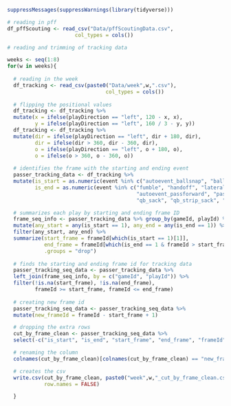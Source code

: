 
```r
suppressMessages(suppressWarnings(library(tidyverse)))
```

```r
# reading in pff
df_pffScouting <- read_csv("Data/pffScoutingData.csv",
                      col_types = cols())
```


```r
# reading and trimming of tracking data

weeks <- seq(1:8)
for(w in weeks){
    
  # reading in the week  
  df_tracking <- read_csv(paste0("Data/week",w,".csv"),
                                col_types = cols())
  
  # flipping the positional values
  df_tracking <- df_tracking %>%
  mutate(x = ifelse(playDirection == "left", 120 - x, x),
         y = ifelse(playDirection == "left", 160 / 3 - y, y))
  df_tracking <- df_tracking %>%
  mutate(dir = ifelse(playDirection == "left", dir + 180, dir),
         dir = ifelse(dir > 360, dir - 360, dir),
         o = ifelse(playDirection == "left", o + 180, o),
         o = ifelse(o > 360, o - 360, o))
  
  # identifies the frame with the starting and ending event
  passer_tracking_data <- df_tracking %>%
  mutate(is_start = as.numeric(event %in% c("autoevent_ballsnap", "ball_snap")),
         is_end = as.numeric(event %in% c("fumble", "handoff", "lateral",
                                          "autoevent_passforward", "pass_forward",
                                          "qb_sack", "qb_strip_sack", "run")))

  # summarizes each play by starting and ending frame ID
  frame_seq_info <- passer_tracking_data %>% group_by(gameId, playId) %>%
  mutate(any_start = any(is_start == 1), any_end = any(is_end == 1)) %>%
  filter(any_start, any_end) %>%
  summarize(start_frame = frameId[which(is_start == 1)[1]],
            end_frame = frameId[which(is_end == 1 & frameId > start_frame)[1]], 
            .groups = "drop")
  
  # finds the starting and ending frame id for tracking data
  passer_tracking_seq_data <- passer_tracking_data %>%
  left_join(frame_seq_info, by = c("gameId", "playId")) %>%
  filter(!is.na(start_frame), !is.na(end_frame),
         frameId >= start_frame, frameId <= end_frame)
  
  # creating new frame id
  passer_tracking_seq_data <- passer_tracking_seq_data %>%
  mutate(new_frameId = frameId - start_frame + 1)

  # dropping the extra rows
  cut_by_frame_clean <- passer_tracking_seq_data %>% 
  select(-c("is_start", "is_end", "start_frame", "end_frame", "frameId"))

  # renaming the column
  colnames(cut_by_frame_clean)[colnames(cut_by_frame_clean) == "new_frameId"] = "frameId"

  # creates the csv
  write.csv(cut_by_frame_clean, paste0("week",w,"_cut_by_frame_clean.csv"), 
            row.names = FALSE)

  }
```
